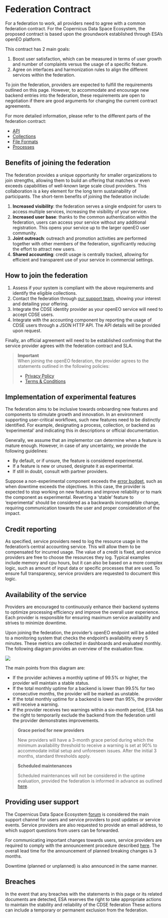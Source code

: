 # Federation Contract

For a federation to work, all providers need to agree with a common federation contract.
For the Copernicus Data Space Ecosystem, the proposed contract is based upon the groundwork established through ESA's openEO platform.

This contract has 2 main goals:

1. Boost user satisfaction, which can be measured in terms of user growth and number of complaints versus the usage of a specific feature.
2. Agree on interfaces and harmonization rules to align the different services within the federation.

To join the federation, providers are expected to fulfill the requirements outlined on this page.
However, to accommodate and encourage new backend entries into the federation, these requirements are open to negotiation if there are good arguments for changing the current contract agreements.

For more detailed information, please refer to the different parts of the federation contract:

- [API](./api.md)
- [Collections](./collections.md)
- [File Formats](./fileformats.md)
- [Processes](./processes.md)

## Benefits of joining the federation

The federation provides a unique opportunity for smaller organizations to join strengths, allowing them to build an offering that matches or even exceeds capabilities of well-known large scale cloud providers. 
This collaboration is a key element for the long term sustainability of participants. 
The short-term benefits of joining the federation include:

1. **Increased visibility**: the federation serves a single endpoint for users to access multiple services, increasing the visibility of your service.
2. **Increased user base**: thanks to the common authentication within the federation, users can access your service without any additional registration. This opens your service up to the larger openEO user community.
3. **Joint outreach**: outreach and promotion activities are performed together with other members of the federation, significantly reducing the effort to attract new users.
4. **Shared accounting**: credit usage is centrally tracked, allowing for efficient and transparent use of your service in commercial settings.

## How to join the federation

1. Assess if your system is compliant with the above requirements and identify the eligible collections. 
2. Contact the federation through [our support team](https://helpcenter.dataspace.copernicus.eu/hc/en-gb), showing your interest and detailing your offering.
3. Integrate the CDSE identity provider as your openEO service will need to accept CDSE users.
4. Integrate with the accounting component by reporting the usage of CDSE users through a JSON HTTP API. The API details will be provided upon request.

Finally, an official agreement will need to be established confirming that the service provider agrees with the federation contract and SLA.

> **Important**<br/>
> When joining the openEO federation, the provider agrees to the statements outlined in the following policies:
> 
> * [Privacy Policy](https://dataspace.copernicus.eu/openeofed-privacy-policy)
> * [Terms & Conditions](https://dataspace.copernicus.eu/openeofed-terms-and-conditions)

## Implementation of experimental features

The federation aims to be inclusive towards onboarding new features and components to stimulate growth and innovation.
In an environment supporting user-critical workflows, such new features need to be distinctly identified.
For example, designating a process, collection, or backend as 'experimental' and indicating this in descriptions or official documentation.

Generally, we assume that an implementor can determine when a feature is mature enough.
However, in case of any uncertainty, we provide the following guidelines:

- By default, or if unsure, the feature is considered experimental.
- If a feature is new or unused, designate it as experimental.
- If still in doubt, consult with partner providers.

Suppose a non-experimental component exceeds the [error budget](https://sre.google/workbook/implementing-slos/), such as when downtime exceeds the objectives.
In this case, the provider is expected to stop working on new features and improve reliability or to mark the component as experimental.
Reverting a 'stable' feature to 'experimental' should be considered as a backwards incompatible change, requiring communication towards the user and proper consideration of the impact.

## Credit reporting

As specified, service providers need to log the resource usage in the federation's central accounting service.
This will allow them to be compensated for incurred usage.
The value of a credit is fixed, and service providers are free to choose the resources they log.
Typical examples include memory and cpu hours, but it can also be based on a more complex logic, such as amount of input data or specific processes that are used.
To ensure full transparency, service providers are requested to document this logic.

## Availability of the service
Providers are encouraged to continuously enhance their backend systems to optimize processing efficiency and improve the overall user experience.
Each provider is responsible for ensuring maximum service availability and strives to minimize downtime.

Upon joining the federation, the provider's openEO endpoint will be added to a monitoring system that checks the endpoint's availability every 5 minutes.
These metrics are collected in dashboards and evaluated monthly.
The following diagram provides an overview of the evaluation flow.

![](../../_images/openeo_federation_flowchart.png)

The main points from this diagram are:

- If the provider achieves a monthly uptime of 99.5% or higher, the provider will maintain a stable status.
- If the total monthly uptime for a backend is lower than 99.5% for two consecutive months, the provider will be marked as unstable.
- If the total monthly uptime for a backend is lower than 95%, the provider will receive a warning.
- If the provider receives two warnings within a six-month period, ESA has the right to temporarily exclude the backend from the federation until the provider demonstrates improvements.

> **Grace period for new providers**
> 
> New providers will have a 3-month grace period during which the minimum availability threshold to receive a warning is set at 90% to accommodate initial setup and unforeseen issues.
> After the initial 3 months, standard thresholds apply.

> **Scheduled maintenances**
>
> Scheduled maintenances will not be considered in the uptime evaluation, provided the federation is informed in advance as outlined [here](../openeo_federation.md#openeoannounce).

## Providing user support

The Copernicus Data Space Ecosystem [forum](https://forum.dataspace.copernicus.eu/) is considered the main support channel for users and service providers to post updates or service events.
Service providers are also requested to provide an email address, to which support questions from users can be forwarded.

For communicating important changes towards users, service providers are required to comply with the announcement procedure described [here](../openeo_federation.md#openeoannounce).
The overall lead time for the announcement of planned breaking changes is 3 months.

Downtime (planned or unplanned) is also announced in the same manner.

## Breaches

In the event that any breaches with the statements in this page or its related documents are detected, ESA reserves the right to take appropriate actions to maintain the stability and reliability of the CDSE federation
These actions can include a temporary or permanent exclusion from the federation.

